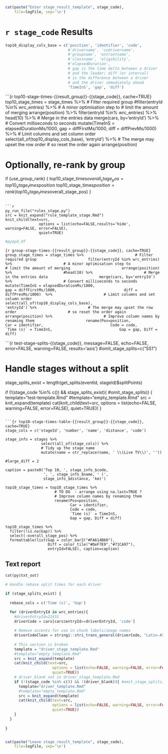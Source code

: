 ```r
cat(paste("Enter stage_result_template", stage_code),
    file=logFile, sep='\n')
```
# `r stage_code` Results

```r
top10_display_cols_base = c('position', 'identifier', 'code',
                            #'drivername', 'codrivername',
                            #'groupname', 'entrantname',
                            #'classname', 'eligibility',
                            #'elapsedDuration',
                            # gap is the time delta between a driver
                            # and the leader; diff (or interval)
                            # is the difference between a driver
                            # and the driver immediately ahead
                            'TimeInS', 'gap', 'diff')
```

```{r top10-stage-times-{{result_group}}-{{stage_code}}, cache=TRUE}
top10_stage_times = stage_times %>%
                      # Filter required group
                      #filter(entryId %in% wrc_entries) %>%
                      # A minor optimisation step to 
                      # limit the amount of merging
                      arrange(position) %>%
                      filter(entryId %in% wrc_entries) %>%
                      head(10) %>%
                      # Merge in the entries data
                      merge(cars, by='entryId')  %>%
                      # Convert milliseconds to seconds
                      mutate(TimeInS = elapsedDurationMs/1000,
                             gap = diffFirstMs/1000,
                             diff = diffPrevMs/1000)  %>%
                      # Limit columns and set column order
                      select(all_of(top10_display_cols_base),
                             'entryId') %>%
                      # The merge may upset the row order
                      # so reset the order again
                      arrange(position)

# Optionally, re-rank by group
if (use_group_rank) {
  top10_stage_times$overall_stage_pos = top10_stage_times$position
  top10_stage_times$position = rank(top10_stage_times$overall_stage_pos)
}
```

```r
py_run_file("rules_stage.py")
src = knit_expand("rule_template_stage.Rmd")
knit_child(text=src,
               options = list(echo=FALSE,results='hide', warning=FALSE, error=FALSE),
               quiet=TRUE)
```

```r
#py$pd_df
```

```{r group-stage-times-{{result_group}}-{{stage_code}}, cache=TRUE}
group_stage_times = stage_times %>%
                      # Filter required group
                      filter(entryId %in% wrc_entries) %>%
                      # A minor optimisation step to 
                      # limit the amount of merging
                      arrange(position) %>%
                      #head(10) %>%
                      # Merge in the entries data
                      merge(cars, by='entryId')  %>%
                      # Convert milliseconds to seconds
                      mutate(TimeInS = elapsedDurationMs/1000,
                             gap = diffFirstMs/1000,
                             diff = diffPrevMs/1000)  %>%
                      # Limit columns and set column order
                      select(all_of(top10_display_cols_base),
                             'entryId') %>%
                      # The merge may upset the row order
                      # so reset the order again
                      arrange(position) %>%
                      # Improve column names by renaming them
                      rename(Pos=position,
                             Car = identifier,
                             Code = code,
                             `Time (s)` = TimeInS,
                             Gap = gap, Diff = diff)
```

```{r test-stage-splits-{{stage_code}}, message=FALSE, echo=FALSE, error=FALSE, warning=FALSE, results='asis'}
#omit_stage_splits=c("SS1")

# Handle stages without a split
stage_splits_exist = length(get_splits(eventId, stageId)$splitPoints)

if (!(stage_code %in% c()) && stage_splits_exist){ #omit_stage_splits)) {
    template="test-template.Rmd"
    #template="empty_template.Rmd"
    src = knit_expand(template)
    cat(knit_child(text=src,
                 options = list(echo=FALSE, warning=FALSE, error=FALSE),
                 quiet=TRUE))
}

```

```{r top10-stage-times-table-{{result_group}}-{{stage_code}}, cache=TRUE}
stage_cols = c('stageId', 'number', 'name', 'distance', 'code')

stage_info = stages %>%
                select(all_of(stage_cols)) %>%
                # Tidy up the stage name
                mutate(name = str_replace(name, ' \\(Live TV\\)', ''))

#large_diff = 2

caption = paste0('Top 10, ', stage_info_$code,
                 ', ', stage_info_$name, ' (',
                 stage_info_$distance, 'km)')

top10_stage_times = top10_stage_times %>%
                      # TO DO  - arrange using na.last=TRUE ?
                      # Improve column names by renaming them
                      rename(Pos=position,
                             Car = identifier,
                             Code = code,
                             `Time (s)` = TimeInS,
                             Gap = gap, Diff = diff)

top10_stage_times %>% 
  filter(!is.na(Gap)) %>%
  select(-overall_stage_pos) %>%
  formattable(list(Gap = color_bar2("#FA614B66"),
                   Diff = color_tile("#DeF7E9","#71CA97"),
                   entryId=FALSE), caption=caption)
```


## Text report

```r
cat(py$txt_out)
```


```r
# Handle rebase split times for each driver

if (stage_splits_exist) {
  
  rebase_cols = c('Time (s)', 'Gap')

  for (driverEntryId in wrc_entries){
    #driverEntryId=22431
    driverCode = cars[cars$entryId==driverEntryId, 'code']
    
    # Remove accents for use in chunk labels/image names
    driverCodeClean = stringi::stri_trans_general(driverCode, "Latin-ASCII")
    
    # This section is broken
    template = "driver_stage_template.Rmd"
    #template="empty_template.Rmd"
    src = knit_expand(template)
    cat(knit_child(text=src,
                     options = list(echo=FALSE, warning=FALSE, error=FALSE),
                     quiet=TRUE))
    # driver_blank set in driver_stage_template.Rmd
    if (!(stage_code %in% c()) && !(driver_blank)){ #omit_stage_splits)) {
      template="driver_template.Rmd"
      #template="empty_template.Rmd"
      src = knit_expand(template)
      cat(knit_child(text=src,
                     options = list(echo=FALSE, warning=FALSE, error=FALSE),
                     quiet=TRUE))
    }
  }
  
}



```

```r
cat(paste("Leave stage_result_template", stage_code),
    file=logFile, sep='\n')
```

